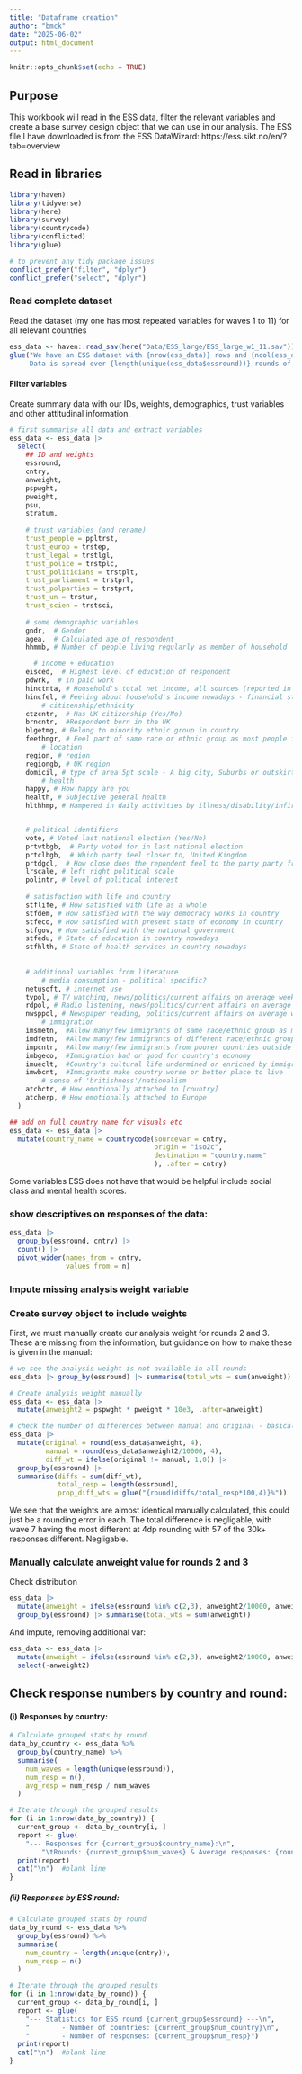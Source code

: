 ```yaml
---
title: "Dataframe creation"
author: "bmck"
date: "2025-06-02"
output: html_document
---
```


```r
knitr::opts_chunk$set(echo = TRUE)
```

## Purpose

This workbook will read in the ESS data, filter the relevant variables and create a base survey design object that we can use in our analysis. The ESS file I have downloaded is from the ESS DataWizard: https://ess.sikt.no/en/?tab=overview

## Read in libraries

```r
library(haven)
library(tidyverse)
library(here)
library(survey)
library(countrycode)
library(conflicted)
library(glue)

# to prevent any tidy package issues
conflict_prefer("filter", "dplyr")
conflict_prefer("select", "dplyr")
```

### Read complete dataset

Read the dataset (my one has most repeated variables for waves 1 to 11) for all relevant countries

```r
ess_data <- haven::read_sav(here("Data/ESS_large/ESS_large_w1_11.sav"))
glue("We have an ESS dataset with {nrow(ess_data)} rows and {ncol(ess_data)} variables.\n
     Data is spread over {length(unique(ess_data$essround))} rounds of the survey, from rounds {min(ess_data$essround)} to {max(ess_data$essround)}.")

```


#### Filter variables

Create summary data with our IDs, weights, demographics, trust variables and other attitudinal information. 

```r
# first summarise all data and extract variables
ess_data <- ess_data |> 
  select(
    ## ID and weights
    essround,
    cntry,
    anweight,
    pspwght, 
    pweight,
    psu,
    stratum,
    
    # trust variables (and rename)
    trust_people = ppltrst, 
    trust_europ = trstep,
    trust_legal = trstlgl,
    trust_police = trstplc,
    trust_politicians = trstplt,
    trust_parliament = trstprl,
    trust_polparties = trstprt,
    trust_un = trstun,
    trust_scien = trstsci, 
    
    # some demographic variables
    gndr,  # Gender
    agea,  # Calculated age of respondent
    hhmmb, # Number of people living regularly as member of household

      # income + education
    eisced,  # Highest level of education of respondent
    pdwrk,  # In paid work
    hinctnta, # Household's total net income, all sources (reported in deciles)
    hincfel, # Feeling about household's income nowadays - financial stress
        # citizenship/ethnicity
    ctzcntr,  # Has UK citizenship (Yes/No)
    brncntr,  #Respondent born in the UK
    blgetmg, # Belong to minority ethnic group in country
    feethngr, # Feel part of same race or ethnic group as most people in country
        # location
    region, # region
    regiongb, # UK region 
    domicil, # type of area 5pt scale - A big city, Suburbs or outskirts, town or small city, village, countryside
        # health 
    happy, # How happy are you
    health, # Subjective general health
    hlthhmp, # Hampered in daily activities by illness/disability/infirmity/mental problem


    # political identifiers
    vote, # Voted last national election (Yes/No)
    prtvtbgb,  # Party voted for in last national election
    prtclbgb,  # Which party feel closer to, United Kingdom
    prtdgcl,  # How close does the repondent feel to the party party from 'prtclbgb'
    lrscale, # left right political scale 
    polintr, # level of political interest
    
    # satisfaction with life and country
    stflife, # How satisfied with life as a whole
    stfdem, # How satisfied with the way democracy works in country
    stfeco, # How satisfied with present state of economy in country
    stfgov, # How satisfied with the national government
    stfedu, # State of education in country nowadays
    stfhlth, # State of health services in country nowadays
    
    
    # additional variables from literature
        # media consumption - political specific? 
    netusoft, # internet use 
    tvpol, # TV watching, news/politics/current affairs on average weekday
    rdpol, # Radio listening, news/politics/current affairs on average weekday
    nwsppol, # Newspaper reading, politics/current affairs on average weekday
        # immigration
    imsmetn,  #Allow many/few immigrants of same race/ethnic group as majority
    imdfetn,  #Allow many/few immigrants of different race/ethnic group from majority
    impcntr,  #Allow many/few immigrants from poorer countries outside Europe
    imbgeco,  #Immigration bad or good for country's economy
    imueclt,  #Country's cultural life undermined or enriched by immigrants
    imwbcnt,  #Immigrants make country worse or better place to live
        # sense of 'britishness'/nationalism
    atchctr, # How emotionally attached to [country]
    atcherp, # How emotionally attached to Europe
  )

## add on full country name for visuals etc
ess_data <- ess_data |> 
  mutate(country_name = countrycode(sourcevar = cntry,
                                    origin = "iso2c",
                                    destination = "country.name"
                                    ), .after = cntry)

```

Some variables ESS does not have that would be helpful include social class and mental health scores. 

### show descriptives on responses of the data:

```r
ess_data |> 
  group_by(essround, cntry) |> 
  count() |> 
  pivot_wider(names_from = cntry, 
              values_from = n)

```

### Impute missing analysis weight variable

### Create survey object to include weights

First, we must manually create our analysis weight for rounds 2 and 3. These are missing from the information, but guidance on how to make these is given in the manual:

```r
# we see the analysis weight is not available in all rounds
ess_data |> group_by(essround) |> summarise(total_wts = sum(anweight))

# Create analysis weight manually
ess_data <- ess_data |> 
  mutate(anweight2 = pspwght * pweight * 10e3, .after=anweight)

# check the number of differences between manual and original - basically identical
ess_data |> 
  mutate(original = round(ess_data$anweight, 4),
         manual = round(ess_data$anweight2/10000, 4),
         diff_wt = ifelse(original != manual, 1,0)) |> 
  group_by(essround) |> 
  summarise(diffs = sum(diff_wt),
            total_resp = length(essround),
            prop_diff_wts = glue("{round(diffs/total_resp*100,4)}%"))
```

We see that the weights are almost identical manually calculated, this could just be a rounding error in each. The total difference is negligable, with wave 7 having the most different at 4dp rounding with 57 of the 30k+ responses different. Negligable.  

### Manually calculate anweight value for rounds 2 and 3

Check distribution
```r
ess_data |> 
  mutate(anweight = ifelse(essround %in% c(2,3), anweight2/10000, anweight)) |> 
  group_by(essround) |> summarise(total_wts = sum(anweight))
```

And impute, removing additional var:
```r
ess_data <- ess_data |> 
  mutate(anweight = ifelse(essround %in% c(2,3), anweight2/10000, anweight)) |> 
  select(-anweight2)
```



## Check response numbers by country and round:

####  (i) Responses  by country: 

```r

# Calculate grouped stats by round
data_by_country <- ess_data %>%
  group_by(country_name) %>%
  summarise(
    num_waves = length(unique(essround)),
    num_resp = n(),
    avg_resp = num_resp / num_waves
  )

# Iterate through the grouped results 
for (i in 1:nrow(data_by_country)) {
  current_group <- data_by_country[i, ]
  report <- glue(
    "--- Responses for {current_group$country_name}:\n",
        "\tRounds: {current_group$num_waves} & Average responses: {round(current_group$avg_resp)}")
  print(report)
  cat("\n")  #blank line
}

```

##### (ii) Responses by ESS round: 

```r
# Calculate grouped stats by round
data_by_round <- ess_data %>%
  group_by(essround) %>%
  summarise(
    num_country = length(unique(cntry)),
    num_resp = n()
  )

# Iterate through the grouped results 
for (i in 1:nrow(data_by_round)) {
  current_group <- data_by_round[i, ]
  report <- glue(
    "--- Statistics for ESS round {current_group$essround} ---\n",
    "        - Number of countries: {current_group$num_country}\n",
    "        - Number of responses: {current_group$num_resp}")
  print(report)
  cat("\n")  #blank line
}


```





